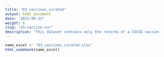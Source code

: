 ```yaml
---
title: "D3_vaccines_curated"
output: html_document
date: "2023-08-23"
weight: 6
slug: "d3-vaccine-cur"
description: "This dataset contains only the records of a COVID vaccine that enter the study"
---
```


```r
name_excel <- "D3_vaccines_curated.xlsx"
html_codebook(name_excel)
```
